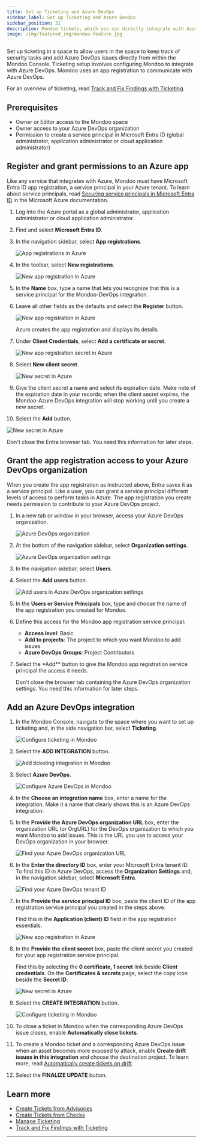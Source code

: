 ```yaml
---
title: Set up Ticketing and Azure DevOps
sidebar_label: Set up Ticketing and Azure DevOps
sidebar_position: 21
description: Mondoo tickets, which you can directly integrate with Azure DevOps, allow you to track remediation of important security findings. Set up an integration with Azure DevOps to start using tickets and include Mondoo data in your Azure DevOps issues.
image: /img/featured_img/mondoo-feature.jpg
---
```


Set up ticketing in a space to allow users in the space to keep track of security tasks and add Azure DevOps issues directly from within the Mondoo Console. Ticketing setup involves configuring Mondoo to integrate with Azure DevOps. Mondoo uses an app registration to communicate with Azure DevOps.

For an overview of ticketing, read [Track and Fix Findings with Ticketing](/platform/ticketing/overview/).

## Prerequisites

- Owner or Editor access to the Mondoo space
- Owner access to your Azure DevOps organization
- Permission to create a service principal in Microsoft Entra ID (global administrator, application administrator or cloud application administrator)

## Register and grant permissions to an Azure app

Like any service that integrates with Azure, Mondoo must have Microsoft Entra ID app registration, a service principal in your Azure tenant. To learn about service principals, read [Securing service principals in Microsoft Entra ID](https://learn.microsoft.com/en-us/entra/architecture/service-accounts-principal) in the Microsoft Azure documentation.

1. Log into the Azure portal as a global administrator, application administrator or cloud application administrator.

2. Find and select **Microsoft Entra ID**.

3. In the navigation sidebar, select **App registrations**.

   ![App registrations in Azure](/img/platform/ticketing/app-reg.png)

4. In the toolbar, select **New registrations**.

   ![New app registration in Azure](/img/platform/ticketing/new-app-reg.png)

5. In the **Name** box, type a name that lets you recognize that this is a service principal for the Mondoo-DevOps integration.

6. Leave all other fields as the defaults and select the **Register** button.

   ![New app registration in Azure](/img/platform/ticketing/created-app-reg.png)

   Azure creates the app registration and displays its details.

7. Under **Client Credentials**, select **Add a certificate or secret**.

   ![New app registration secret in Azure](/img/platform/ticketing/add-cert.png)

8. Select **New client secret**.

   ![New secret in Azure](/img/platform/ticketing/add-secret.png)

9. Give the client secret a name and select its expiration date. Make note of the expiration date in your records; when the client secret expires, the Mondoo-Azure DevOps integration will stop working until you create a new secret.

10. Select the **Add** button.

   ![New secret in Azure](/img/platform/ticketing/created-secret.png)

   Don't close the Entra browser tab. You need this information for later steps.

## Grant the app registration access to your Azure DevOps organization

When you create the app registration as instructed above, Entra saves it as a service principal. Like a user, you can grant a service principal different levels of access to perform tasks in Azure. The app registration you create needs permission to contribute to your Azure DevOps project.

1. In a new tab or window in your browser, access your Azure DevOps organization.

   ![Azure DevOps organization](/img/platform/ticketing/devops-org.png)

2. At the bottom of the navigation sidebar, select **Organization settings**.

   ![Azure DevOps organization settings](/img/platform/ticketing/devops-org.png)

3. In the navigation sidebar, select **Users**.

4. Select the **Add users** button.

   ![Add users in Azure DevOps organization settings](/img/platform/ticketing/add-user.png)

5. In the **Users or Service Principals** box, type and choose the name of the app registration you created for Mondoo.

6. Define this access for the Mondoo app registration service principal:
   - **Access level**: Basic
   - **Add to projects**: The project to which you want Mondoo to add issues
   - **Azure DevOps Groups**: Project Contributors

7. Select the \*Add\*\* button to give the Mondoo app registration service principal the access it needs.

   Don't close the browser tab containing the Azure DevOps organization settings. You need this information for later steps.

## Add an Azure DevOps integration

1. In the Mondoo Console, navigate to the space where you want to set up ticketing and, in the side navigation bar, select **Ticketing**.

   ![Configure ticketing in Mondoo](/img/platform/ticketing/ticketing-blank.png)

2. Select the **ADD INTEGRATION** button.

   ![Add ticketing integration in Mondoo](/img/platform/ticketing/ticketing-integrations.png)

3. Select **Azure DevOps**.

   ![Configure Azure DevOps in Mondoo](/img/platform/ticketing/add-devops-top.png)

4. In the **Choose an integration name** box, enter a name for the integration. Make it a name that clearly shows this is an Azure DevOps integration.

5. In the **Provide the Azure DevOps organization URL** box, enter the organization URL (or OrgURL) for the DevOps organization to which you want Mondoo to add issues. This is the URL you use to access your DevOps organization in your browser.

   ![Find your Azure DevOps organization URL](/img/platform/ticketing/orgurl.png)

6. In the **Enter the directory ID** box, enter your Microsoft Entra tenant ID. To find this ID in Azure DevOps, access the **Organization Settings** and, in the navigation sidebar, select **Microsoft Entra**.

   ![Find your Azure DevOps tenant ID](/img/platform/ticketing/tenant-id.png)

7. In the **Provide the service principal ID** box, paste the client ID of the app registration service principal you created in the steps above.

   Find this in the **Application (client) ID** field in the app registration essentials.

   ![New app registration in Azure](/img/platform/ticketing/created-app-reg.png)

8. In the **Provide the client secret** box, paste the client secret you created for your app registration service principal.

   Find this by selecting the **0 certificate, 1 secret** link beside **Client credentials**. On the **Certificates & secrets** page, select the copy icon beside the **Secret ID**.

   ![New secret in Azure](/img/platform/ticketing/created-secret.png)

9. Select the **CREATE INTEGRATION** button.

   ![Configure ticketing in Mondoo](/img/platform/ticketing/add-devops-final.png)

10. To close a ticket in Mondoo when the corresponding Azure DevOps issue closes, enable **Automatically close tickets**.

11. To create a Mondoo ticket and a corresponding Azure DevOps issue when an asset becomes more exposed to attack, enable **Create drift issues in this integration** and choose the destination project. To learn more, read [Automatically create tickets on drift](/platform/ticketing/manage#automatically-create-tickets-on-drift).

12. Select the **FINALIZE UPDATE** button.

## Learn more

- [Create Tickets from Advisories](/platform/ticketing/advisories/)
- [Create Tickets from Checks](/platform/ticketing/checks/)
- [Manage Ticketing](/platform/ticketing/manage/)
- [Track and Fix Findings with Ticketing](/platform/ticketing/overview/)

---
